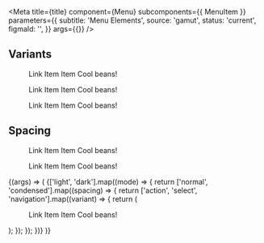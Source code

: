 
<Meta
  title={title}
  component={Menu}
  subcomponents={{ MenuItem }}
  parameters={{
    subtitle: 'Menu Elements',
    source: 'gamut',
    status: 'current',
    figmaId: '',
  }}
  args={{}}
/>

## Variants

<Story name="Variants">
  <GridBox gridAutoFlow="column" gap={16}>
    <Menu variant="select">
      <MenuItem href="hello world">Link</MenuItem>
      <MenuItem active>Item</MenuItem>
      <MenuSeparator />
      <MenuItem>Item</MenuItem>
      <MenuItem>Cool beans!</MenuItem>
    </Menu>
    <Menu variant="action">
      <MenuItem href="hello world">Link</MenuItem>
      <MenuItem active>Item</MenuItem>
      <MenuSeparator />
      <MenuItem>Item</MenuItem>
      <MenuItem>Cool beans!</MenuItem>
    </Menu>
    <Menu variant="navigation">
      <MenuItem href="hello world">Link</MenuItem>
      <MenuItem active>Item</MenuItem>
      <MenuSeparator />
      <MenuItem>Item</MenuItem>
      <MenuItem>Cool beans!</MenuItem>
    </Menu>
  </GridBox>
</Story>

## Spacing

<Story name="Spacing">
  <GridBox gridAutoFlow="column" gap={16}>
    <Menu spacing="normal">
      <MenuItem href="hello world">Link</MenuItem>
      <MenuItem active>Item</MenuItem>
      <MenuSeparator />
      <MenuItem>Item</MenuItem>
      <MenuItem>Cool beans!</MenuItem>
    </Menu>
    <Menu spacing="condensed">
      <MenuItem href="hello world">Link</MenuItem>
      <MenuItem active>Item</MenuItem>
      <MenuSeparator />
      <MenuItem>Item</MenuItem>
      <MenuItem>Cool beans!</MenuItem>
    </Menu>
  </GridBox>
</Story>

<Canvas>
  <Story name="Menu">
    {(args) => (
      <GridBox gridTemplateColumns="repeat(3, max-content)">
        {['light', 'dark'].map((mode) => {
          return ['normal', 'condensed'].map((spacing) => {
            return ['action', 'select', 'navigation'].map((variant) => {
              return (
                <ColorMode mode={mode} p={16}>
                  <Menu spacing={spacing} variant={variant}>
                    <MenuItem href="hello world">Link</MenuItem>
                    <MenuItem active>Item</MenuItem>
                    <MenuSeparator />
                    <MenuItem>Item</MenuItem>
                    <MenuItem>Cool beans!</MenuItem>
                  </Menu>
                </ColorMode>
              );
            });
          });
        })}
      </GridBox>
    )}
  </Story>
</Canvas>

<PropsTable story="Menu" />

